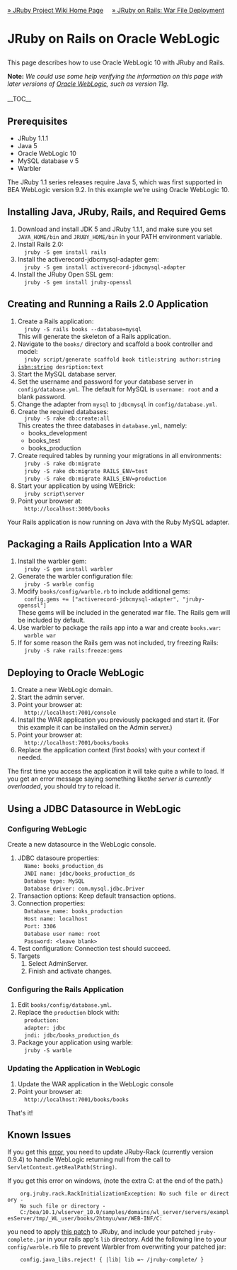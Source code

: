 [[Home|&raquo; JRuby Project Wiki Home Page]] &nbsp; &nbsp; [[JRubyOnRails#War_File_Deployment|&raquo; JRuby on Rails: War File Deployment]]
<h1> JRuby on Rails on Oracle WebLogic</h1>
This page describes how to use Oracle WebLogic 10 with JRuby and Rails.

'''Note:''' ''We could use some help verifying the information on this page with later versions of [http://www.oracle.com/appserver/appserver_family.html Oracle WebLogic], such as version 11g.''
<br/><br/>

__TOC__

== Prerequisites ==
* JRuby 1.1.1
* Java 5
* Oracle WebLogic 10 
* MySQL database v 5
* Warbler

The JRuby 1.1 series releases require Java 5, which was first supported in BEA WebLogic version 9.2. In this example we're using Oracle WebLogic 10.

== Installing Java, JRuby, Rails, and Required Gems ==
# Download and install JDK 5 and JRuby 1.1.1, and make sure you set <tt>JAVA_HOME/bin</tt> and <tt>JRUBY_HOME/bin</tt> in your PATH environment variable.
# Install Rails 2.0:<br/><tt> &nbsp;  jruby -S gem install rails</tt>
# Install the activerecord-jdbcmysql-adapter gem:<br/><tt> &nbsp; jruby -S gem install activerecord-jdbcmysql-adapter</tt>
# Install the JRuby Open SSL gem:<br/><tt> &nbsp; jruby -S gem install jruby-openssl</tt>

== Creating and Running a Rails 2.0 Application ==
# Create a Rails application:<br/><tt> &nbsp; jruby -S rails books --database=mysql</tt><br/>This will generate the skeleton of a Rails application.
# Navigate to the <tt>books/</tt> directory and scaffold a book controller and model:<br/><tt> &nbsp; jruby script/generate scaffold book title:string author:string isbn:string desription:text</tt>
# Start the MySQL database server.
# Set the username and password for your database server in <tt>config/database.yml</tt>. The default for MySQL is <tt>username: root</tt> and a blank password.
# Change the adapter from <tt>mysql</tt> to <tt>jdbcmysql</tt> in <tt>config/database.yml</tt>.
# Create the required databases:<br/><tt> &nbsp; jruby -S rake db:create:all</tt><br/>This creates the three databases in <tt>database.yml</tt>, namely:
#* books_development
#* books_test
#* books_production    
# Create required tables by running your migrations in all environments:<br/><tt> &nbsp; jruby -S rake db:migrate</tt><br/><tt> &nbsp; jruby -S rake db:migrate RAILS_ENV=test</tt><br/><tt> &nbsp; jruby -S rake db:migrate RAILS_ENV=production</tt>
# Start your application by using WEBrick:<br/><tt> &nbsp; jruby script\server</tt>
# Point your browser at:<br/><tt> &nbsp; <nowiki>http://localhost:3000/books</nowiki></tt>

Your Rails application is now running on Java with the Ruby MySQL adapter.

== Packaging a Rails Application Into a WAR ==
# Install the warbler gem:<br/><tt> &nbsp;  jruby -S gem install warbler</tt>
# Generate the warbler configuration file:<br/><tt> &nbsp;  jruby -S warble config</tt>
# Modify <tt>books/config/warble.rb</tt> to include additional gems:<br/><tt> &nbsp; config.gems += ["activerecord-jdbcmysql-adapter", "jruby-openssl"]</tt><br/> These gems will be included in the generated war file. The Rails gem will be included by default.
# Use warbler to package the rails app into a war and create <tt>books.war</tt>:<br/><tt> &nbsp; warble war</tt>
# If for some reason the Rails gem was not included, try freezing Rails:<br/><tt> &nbsp; jruby -S rake rails:freeze:gems</tt>

== Deploying to Oracle WebLogic ==
# Create a new WebLogic domain.
# Start the admin server.
# Point your browser at:<br/><tt> &nbsp; <nowiki>http://localhost:7001/console</nowiki></tt>
# Install the WAR application you previously packaged and start it. (For this example it can be installed on the Admin server.)
# Point your browser at:<br/><tt> &nbsp;  <nowiki>http://localhost:7001/books/books</nowiki></tt>
# Replace the application context (first ''books'') with your context if needed.

The first time you access the application it will take quite a while to load. If you get an error message saying something like''the server is currently overloaded'', you should try to reload it.

== Using a JDBC Datasource in WebLogic==

===Configuring WebLogic ===
Create a new datasource in the WebLogic console.
# JDBC datasoure properties:<br/><tt> &nbsp; Name: books_production_ds<br/> &nbsp; JNDI name: jdbc/books_production_ds <br/> &nbsp; Databse type: MySQL <br/> &nbsp; Database driver: com.mysql.jdbc.Driver</tt>
# Transaction options: Keep default transaction options.
# Connection properties:<br/><tt> &nbsp; Database_name: books_production<br/> &nbsp; Host name: localhost<br/> &nbsp; Port: 3306<br/> &nbsp; Database user name: root <br/> &nbsp; Password: &lt;leave blank&gt;</tt>
# Test configuration: Connection test should succeed.
# Targets
## Select AdminServer.
## Finish and activate changes.

=== Configuring the Rails Application ===
# Edit <tt>books/config/database.yml</tt>.
# Replace the <tt>production</tt> block with:<br/><tt> &nbsp; production:<br/> &nbsp; adapter: jdbc<br/> &nbsp; jndi: jdbc/books_production_ds</tt>
# Package your application using warble:<br/><tt> &nbsp; jruby -S warble</tt>

=== Updating the Application in WebLogic ===
# Update the WAR application in the WebLogic console
# Point your browser at:<br/><tt> &nbsp; <nowiki>http://localhost:7001/books/books</nowiki></tt>

That's it!

== Known Issues ==
If you get this [http://www.ruby-forum.com/topic/155930 error], you need to update JRuby-Rack (currently version 0.9.4) to handle WebLogic returning null from the call to <tt>ServletContext.getRealPath(String)</tt>.

If you get this error on windows, (note the extra C: at the end of the path.)
     org.jruby.rack.RackInitializationException: No such file or directory - 
     No such file or directory - 
     C:/bea/10.1/wlserver_10.0/samples/domains/wl_server/servers/examplesServer/tmp/_WL_user/books/2htmyu/war/WEB-INF/C:
you need to apply [http://jira.codehaus.org/browse/JRUBY-1401 this patch] to JRuby, and include your patched <tt>jruby-complete.jar</tt> in your rails app's <tt>lib</tt> directory. Add the following line to your <tt>config/warble.rb</tt> file to prevent Warbler from overwriting your patched jar:
     config.java_libs.reject! { |lib| lib =~ /jruby-complete/ }
